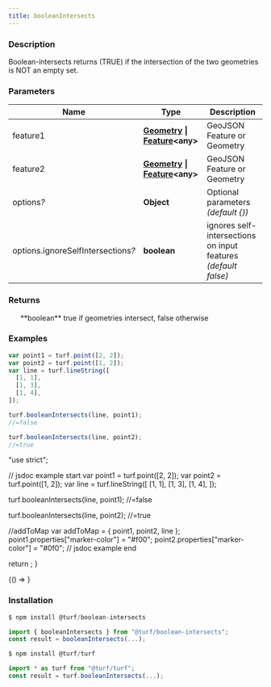 ```yaml
---
title: booleanIntersects
---
```



### Description

Boolean-intersects returns (TRUE) if the intersection of the two geometries is NOT an empty set.

### Parameters

| Name                                    | Type                                                                                                                                 | Description                                                    |
| --------------------------------------- | ------------------------------------------------------------------------------------------------------------------------------------ | -------------------------------------------------------------- |
| feature1                                | **[Geometry](https://tools.ietf.org/html/rfc7946#section-3.1) \| [Feature](https://tools.ietf.org/html/rfc7946#section-3.2)\<any\>** | GeoJSON Feature or Geometry                                    |
| feature2                                | **[Geometry](https://tools.ietf.org/html/rfc7946#section-3.1) \| [Feature](https://tools.ietf.org/html/rfc7946#section-3.2)\<any\>** | GeoJSON Feature or Geometry                                    |
| options<i>?</i>                         | **Object**                                                                                                                           | Optional parameters _(default \{\})_                           |
| options.ignoreSelfIntersections<i>?</i> | **boolean**                                                                                                                          | ignores self-intersections on input features _(default false)_ |

### Returns

<ul>
  **boolean** true if geometries intersect, false otherwise

</ul>

### Examples

```javascript
var point1 = turf.point([2, 2]);
var point2 = turf.point([1, 2]);
var line = turf.lineString([
  [1, 1],
  [1, 3],
  [1, 4],
]);

turf.booleanIntersects(line, point1);
//=false

turf.booleanIntersects(line, point2);
//=true
```

  "use strict";

  // jsdoc example start
  var point1 = turf.point([2, 2]);
  var point2 = turf.point([1, 2]);
  var line = turf.lineString([
    [1, 1],
    [1, 3],
    [1, 4],
  ]);

  turf.booleanIntersects(line, point1);
  //=false

  turf.booleanIntersects(line, point2);
  //=true

  //addToMap
  var addToMap = { point1, point2, line };
  point1.properties["marker-color"] = "#f00";
  point2.properties["marker-color"] = "#0f0";
  // jsdoc example end

  return <ExampleMap addToMap={addToMap} />;
}

<!-- prettier-ignore -->
<BrowserOnly>{() => <Map0 />}</BrowserOnly>

### Installation

```javascript
$ npm install @turf/boolean-intersects

import { booleanIntersects } from "@turf/boolean-intersects";
const result = booleanIntersects(...);
```

```javascript
$ npm install @turf/turf

import * as turf from "@turf/turf";
const result = turf.booleanIntersects(...);
```
